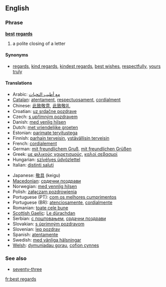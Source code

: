 ==English==

===Phrase===
'''[[best]] [[regards]]'''

# a polite closing of a letter

====Synonyms====
*[[regards]], [[kind regards]], [[kindest regards]], [[best wishes]], [[respectfully]], [[yours truly]]

====Translations====
{{top}}
*Arabic: [[مع أطيب التحيات]]
*[[Catalan]]: [[atentament]], [[respectuosament]], [[cordialment]]
*Chinese: [[此致敬意]], [[此致敬礼]]
*Croatian: [[uz srdačne pozdrave]]
*Czech: [[s upřímným pozdravem]]
*Danish: [[med venlig hilsen]]
*Dutch: [[met vriendelijke groeten]]
*Estonian: [[parimate tervitustega]]
*Finnish: [[parhain terveisin]], [[ystävällisin terveisin]]
*French: [[cordialement]]
*German: [[mit freundlichem Gruß]], [[mit freundlichen Grüßen]]
*Greek: [[με φιλικούς χαιρετισμούς]], [[καλοί σεβασμοί]]
*Hungarian: [[szívélyes üdvözlettel]]
*Italian: [[distinti saluti]]
{{mid}}
*Japanese: [[敬具]] (keigu)
*[[Macedonian]]: [[срдечни поздрави]]
*Norwegian: [[med vennlig hilsen]]
*Polish: [[załączam pozdrowienia]]
*Portuguese (PT): [[com os melhores cumprimentos]]
*Portuguese (BR): [[atenciosamente]], [[cordialmente]]
*Romanian: [[toate cele bune]]
*[[Scottish Gaelic]]: [[Le dùrachdan]]
*Serbian: [[с поштовањем]], [[срдачни поздрави]]
*Slovakian: [[s úprimným pozdravom]]
*Slovenian: [[lep pozdrav]]
*Spanish: [[atentamente]]
*Swedish: [[med vänliga hälsningar]]
*[[Welsh]]: [[dymuniadau gorau]], [[cofion cynnes]]
{{bottom}}

===See also===
*[[seventy-three]]

[[fr:best regards]]